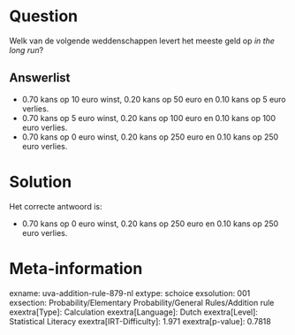 Question
========

Welk van de volgende weddenschappen levert het meeste geld op *in the
long run*?


Answerlist
----------

* 0.70 kans op 10 euro winst, 0.20 kans op 50 euro en 0.10 kans op 5 euro verlies.
* 0.70 kans op 5 euro winst, 0.20 kans op 100 euro en 0.10 kans op 100 euro verlies.
* 0.70 kans op 0 euro winst, 0.20 kans op 250 euro en 0.10 kans op 250 euro verlies.

Solution
========

Het correcte antwoord is: 

* 0.70 kans op 0 euro winst, 0.20 kans op 250 euro en 0.10 kans op 250 euro verlies.

Meta-information
================
exname: uva-addition-rule-879-nl
extype: schoice
exsolution: 001
exsection: Probability/Elementary Probability/General Rules/Addition rule
exextra[Type]: Calculation
exextra[Language]: Dutch
exextra[Level]: Statistical Literacy
exextra[IRT-Difficulty]: 1.971
exextra[p-value]: 0.7818
